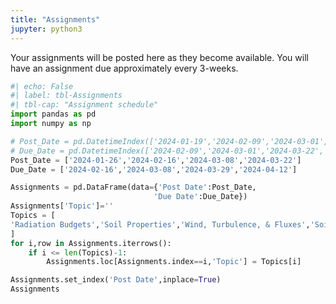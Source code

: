 ```yaml
---
title: "Assignments"
jupyter: python3
---
```


Your assignments will be posted here as they become available.  You will have an assignment due approximately every 3-weeks.


```python
#| echo: False
#| label: tbl-Assignments
#| tbl-cap: "Assignment schedule"
import pandas as pd
import numpy as np

# Post_Date = pd.DatetimeIndex(['2024-01-19','2024-02-09','2024-03-01','2024-03-22'])
# Due_Date = pd.DatetimeIndex(['2024-02-09','2024-03-01','2024-03-22','2024-04-12'])
Post_Date = ['2024-01-26','2024-02-16','2024-03-08','2024-03-22']
Due_Date = ['2024-02-16','2024-03-08','2024-03-29','2024-04-12']

Assignments = pd.DataFrame(data={'Post Date':Post_Date,
                                'Due Date':Due_Date})
Assignments['Topic']=''
Topics = [
'Radiation Budgets','Soil Properties','Wind, Turbulence, & Fluxes','Soil Chamber Data Collection & Processing'
]
for i,row in Assignments.iterrows():
    if i <= len(Topics)-1:
        Assignments.loc[Assignments.index==i,'Topic'] = Topics[i]

Assignments.set_index('Post Date',inplace=True)
Assignments
```
